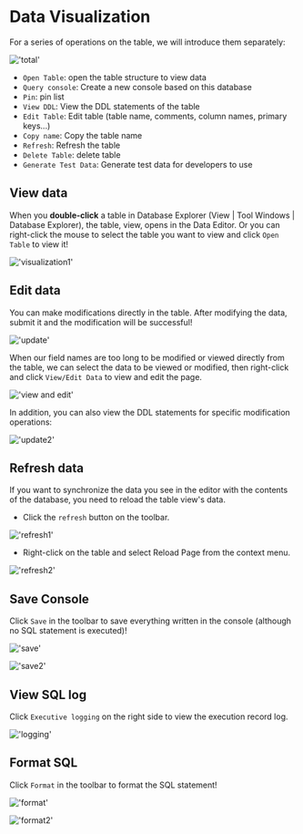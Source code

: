 # Data Visualization

For a series of operations on the table, we will introduce them separately:

!['total'](/image/connection-manage/total.png)

- `Open Table`: open the table structure to view data
- `Query console`: Create a new console based on this database
- `Pin`: pin list
- `View DDL`: View the DDL statements of the table
- `Edit Table`: Edit table (table name, comments, column names, primary keys...)
- `Copy name`: Copy the table name
- `Refresh`: Refresh the table
- `Delete Table`: delete table
- `Generate Test Data`: Generate test data for developers to use

## View data

When you **double-click** a table in Database Explorer (View | Tool Windows | Database Explorer), the table, view, opens in the Data Editor.
Or you can right-click the mouse to select the table you want to view and click `Open Table` to view it!

!['visualization1'](/image/connection-manage/visualization1.png)

## Edit data

You can make modifications directly in the table. After modifying the data, submit it and the modification will be successful!

!['update'](/image/connection-manage/directUpdate.png)

When our field names are too long to be modified or viewed directly from the table, we can select the data to be viewed or modified, then right-click and click `View/Edit Data` to view and edit the page.

!['view and edit'](/image/connection-manage/VE_data.png)

In addition, you can also view the DDL statements for specific modification operations:

!['update2'](/image/connection-manage/update2.png)


## Refresh data

If you want to synchronize the data you see in the editor with the contents of the database, you need to reload the table view's data.

- Click the `refresh` button on the toolbar.

!['refresh1'](/image/connection-manage/refresh1.png)

- Right-click on the table and select Reload Page from the context menu.

!['refresh2'](/image/connection-manage/refresh2.png)

## Save Console

Click `Save` in the toolbar to save everything written in the console (although no SQL statement is executed)!

!['save'](/image/connection-manage/save.png)

!['save2'](/image/connection-manage/save2.png)

## View SQL log

Click `Executive logging` on the right side to view the execution record log.

!['logging'](/image/connection-manage/logging.png)

## Format SQL

Click `Format` in the toolbar to format the SQL statement!

!['format'](/image/connection-manage/format.png)

!['format2'](/image/connection-manage/format2.png)
